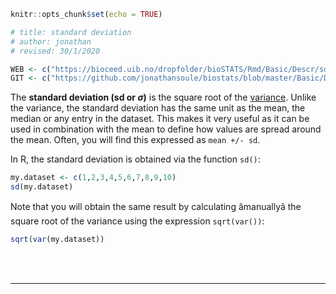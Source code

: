```r
knitr::opts_chunk$set(echo = TRUE)

# title: standard deviation
# author: jonathan
# revised: 30/1/2020 

WEB <- c("https://bioceed.uib.no/dropfolder/bioSTATS/Rmd/Basic/Descr/sd.html")
GIT <- c("https://github.com/jonathansoule/biostats/blob/master/Basic/Descr/sd.Rmd")
```

The **standard deviation (sd or $\sigma$)** is the square root of the [variance](https://biostats.w.uib.no/4-variance/){target="_blank"}. Unlike the variance, the standard deviation has the same unit as the mean, the median or any entry in the dataset. This makes it very useful as it can be used in combination with the mean to define how values are spread around the mean. Often, you will find this expressed as `mean +/- sd`.

In R, the standard deviation is obtained via the function `sd()`: 

```r
my.dataset <- c(1,2,3,4,5,6,7,8,9,10)
sd(my.dataset)
```

Note that you will obtain the same result by calculating âmanuallyâ the square root of the variance using the expression `sqrt(var())`:
```r
sqrt(var(my.dataset))
```
<br/><br/>

***
<!-- UNCOMMENT TO ACTIVATE
Get the Rmarkdown file corresponding to this page on [GitHub](`r GIT`){target="_blank"}.
-->
